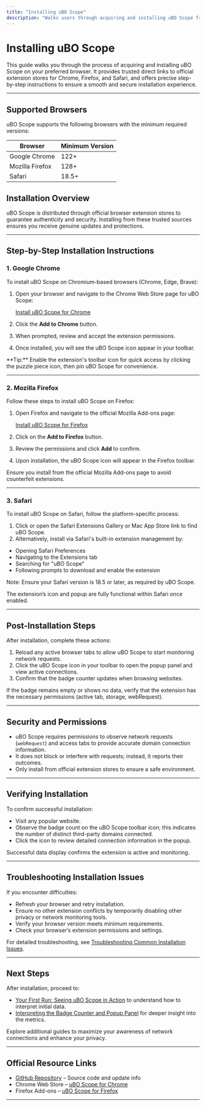 ```yaml
---
title: "Installing uBO Scope"
description: "Walks users through acquiring and installing uBO Scope from browser-specific extension stores for Chrome, Firefox, and Safari. Provides direct links, trusted sources, and stepwise instructions to ensure secure and successful installation across platforms."
---
```


# Installing uBO Scope

This guide walks you through the process of acquiring and installing uBO Scope on your preferred browser. It provides trusted direct links to official extension stores for Chrome, Firefox, and Safari, and offers precise step-by-step instructions to ensure a smooth and secure installation experience.

---

## Supported Browsers

uBO Scope supports the following browsers with the minimum required versions:

| Browser         | Minimum Version |
| --------------- | --------------- |
| Google Chrome   | 122+            |
| Mozilla Firefox | 128+            |
| Safari          | 18.5+           |


## Installation Overview

uBO Scope is distributed through official browser extension stores to guarantee authenticity and security. Installing from these trusted sources ensures you receive genuine updates and protections.

---

## Step-by-Step Installation Instructions

### 1. Google Chrome

To install uBO Scope on Chromium-based browsers (Chrome, Edge, Brave):

1. Open your browser and navigate to the Chrome Web Store page for uBO Scope:

   [Install uBO Scope for Chrome](https://chromewebstore.google.com/detail/ubo-scope/bbdpgcaljkaaigfcomhidmneffjjjfgp)

2. Click the **Add to Chrome** button.
3. When prompted, review and accept the extension permissions.
4. Once installed, you will see the uBO Scope icon appear in your toolbar.

<Callout>
**Tip:** Enable the extension's toolbar icon for quick access by clicking the puzzle piece icon, then pin uBO Scope for convenience.
</Callout>

---

### 2. Mozilla Firefox

Follow these steps to install uBO Scope on Firefox:

1. Open Firefox and navigate to the official Mozilla Add-ons page:

   [Install uBO Scope for Firefox](https://addons.mozilla.org/firefox/addon/ubo-scope/)

2. Click on the **Add to Firefox** button.
3. Review the permissions and click **Add** to confirm.
4. Upon installation, the uBO Scope icon will appear in the Firefox toolbar.

<Warning>
Ensure you install from the official Mozilla Add-ons page to avoid counterfeit extensions.
</Warning>

---

### 3. Safari

To install uBO Scope on Safari, follow the platform-specific process:

1. Click or open the Safari Extensions Gallery or Mac App Store link to find uBO Scope.
2. Alternatively, install via Safari's built-in extension management by:
  - Opening Safari Preferences
  - Navigating to the Extensions tab
  - Searching for "uBO Scope"
  - Following prompts to download and enable the extension

Note: Ensure your Safari version is 18.5 or later, as required by uBO Scope.

<Note>
The extension’s icon and popup are fully functional within Safari once enabled.
</Note>

---

## Post-Installation Steps

After installation, complete these actions:

1. Reload any active browser tabs to allow uBO Scope to start monitoring network requests.
2. Click the uBO Scope icon in your toolbar to open the popup panel and view active connections.
3. Confirm that the badge counter updates when browsing websites.

<Check>
If the badge remains empty or shows no data, verify that the extension has the necessary permissions (active tab, storage, webRequest).
</Check>

---

## Security and Permissions

- uBO Scope requires permissions to observe network requests (`webRequest`) and access tabs to provide accurate domain connection information.
- It does not block or interfere with requests; instead, it reports their outcomes.
- Only install from official extension stores to ensure a safe environment.

---

## Verifying Installation

To confirm successful installation:

- Visit any popular website.
- Observe the badge count on the uBO Scope toolbar icon; this indicates the number of distinct third-party domains connected.
- Click the icon to review detailed connection information in the popup.

Successful data display confirms the extension is active and monitoring.

---

## Troubleshooting Installation Issues

If you encounter difficulties:

- Refresh your browser and retry installation.
- Ensure no other extension conflicts by temporarily disabling other privacy or network monitoring tools.
- Verify your browser version meets minimum requirements.
- Check your browser’s extension permissions and settings.

For detailed troubleshooting, see [Troubleshooting Common Installation Issues](/getting-started/first-use-validation/troubleshooting-installation).

---

## Next Steps

After installation, proceed to:

- [Your First Run: Seeing uBO Scope in Action](/getting-started/first-use-validation/first-run-success) to understand how to interpret initial data.
- [Interpreting the Badge Counter and Popup Panel](/guides/getting-started-usage/interpret-badge-and-popup) for deeper insight into the metrics.

Explore additional guides to maximize your awareness of network connections and enhance your privacy.

---

## Official Resource Links

- [GitHub Repository](https://github.com/gorhill/uBO-Scope) – Source code and update info
- Chrome Web Store – [uBO Scope for Chrome](https://chromewebstore.google.com/detail/ubo-scope/bbdpgcaljkaaigfcomhidmneffjjjfgp)
- Firefox Add-ons – [uBO Scope for Firefox](https://addons.mozilla.org/firefox/addon/ubo-scope/)

---